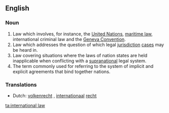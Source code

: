 ==English==
{{wikipedia}}

===Noun===
{{en-noun|-}}

#Law which involves, for instance, the [[United Nations]], [[maritime law]], international criminal law and the [[Geneva Convention]].
#Law which addresses the question of which legal [[jurisdiction]] [[case]]s may be heard in.
#Law covering situations where the laws of nation states are held inapplicable when conflicting with a [[supranational]] legal system.
#The term commonly used for referring to the system of implicit and explicit agreements that bind together nations.

===Translations===
* Dutch: [[volkenrecht]] {{n}}, [[internationaal]] [[recht]] {{n}}

[[ta:international law]]